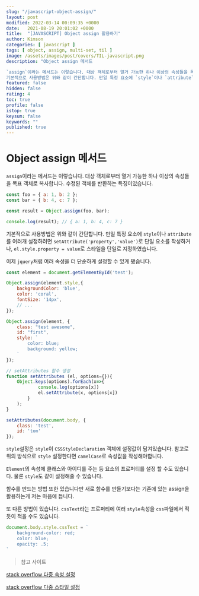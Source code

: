 ```yaml
---
slug: "/javascript-object-assign/"
layout: post
modified: 2022-03-14 00:09:35 +0000
date:   2021-08-19 20:01:02 +0000
title:  "[JAVASCRIPT] Object assign 활용하기"
author: Kimson
categories: [ javascript ]
tags: [ object, assign, multi-set, til ]
image: /assets/images/post/covers/TIL-javascript.png
description: "Object assign 메서드

`assign`이라는 메서드는 이렇습니다. 대상 객체로부터 열거 가능한 하나 이상의 속성들을 목표 객체로 복사합니다. 수정된 객체를 반환하는 특징이있습니다.
기본적으로 사용방법은 위와 같이 간단합니다. 만일 특정 요소에 `style`이나 `attribute`를 여러개 설정하려면 `setAttribute('property','value')`로 단일 요소를 작성하거나, `el.style.property = value`로 스타일을 단일로 지정하였습니다."
featured: false
hidden: false
rating: 4
toc: true
profile: false
istop: true
keysum: false
keywords: ""
published: true
---
```


# Object assign 메서드

`assign`이라는 메서드는 이렇습니다. 대상 객체로부터 열거 가능한 하나 이상의 속성들을 목표 객체로 복사합니다. 수정된 객체를 반환하는 특징이있습니다.

```javascript
const foo = { a: 1, b: 2 };
const bar = { b: 4, c: 7 };

const result = Object.assign(foo, bar);

console.log(result); // { a: 1, b: 4, c: 7 }
```

기본적으로 사용방법은 위와 같이 간단합니다. 만일 특정 요소에 `style`이나 `attribute`를 여러개 설정하려면 `setAttribute('property','value')`로 단일 요소를 작성하거나, `el.style.property = value`로 스타일을 단일로 지정하였습니다.

이제 `jquery`처럼 여러 속성을 더 단순하게 설정할 수 있게 됐습니다. 

```javascript
const element = document.getElementById('test');

Object.assign(element.style,{
    backgroundColor: 'blue',
    color: 'coral',
    fontSize: '14px',
    // ...
});

Object.assign(element, {
    class: "test awesome",
    id: "first",
    style: `
        color: blue;
        background: yellow;
    `
});

// setAttributes 함수 생성
function setAttributes (el, options={}){
    Object.keys(options).forEach(x=>{
            console.log(options[x])
            el.setAttribute(x, options[x])
        }
    );
}

setAttributes(document.body, {
    class: 'test',
    id: 'tom'
});
```

`style`설정은 `style`이 `CSSStyleDeclaration` 객체에 설정값이 담겨있습니다. 참고로 위의 방식으로 `style` 설정한다면 `camelCase`로 속성값을 작성해야합니다.

`Element`의 속성에 클래스와 아이디를 주는 등 요소의 프로퍼티를 설정 할 수도 있습니다. 물론 `style`도 같이 설정해줄 수 있습니다.

함수를 만드는 방법 또한 있습니다만 새로 함수를 만들기보다는 기존에 있는 assign을 활용하는게 저는 마음에 듭니다.

또 다른 방법이 있습니다. `cssText`라는 프로퍼티에 여러 `style`속성을 `css`파일에서 적듯이 적을 수도 있습니다.

```javascript
document.body.style.cssText = `
    background-color: red;
    color: blue;
    opacity: .5;
`
```

> 참고 사이트

[stack overflow 다중 속성 설정](https://stackoverflow.com/questions/12274748/setting-multiple-attributes-for-an-element-at-once-with-javascript)

[stack overflow 다중 스타일 설정](https://stackoverflow.com/questions/3968593/how-can-i-set-multiple-css-styles-in-javascript)